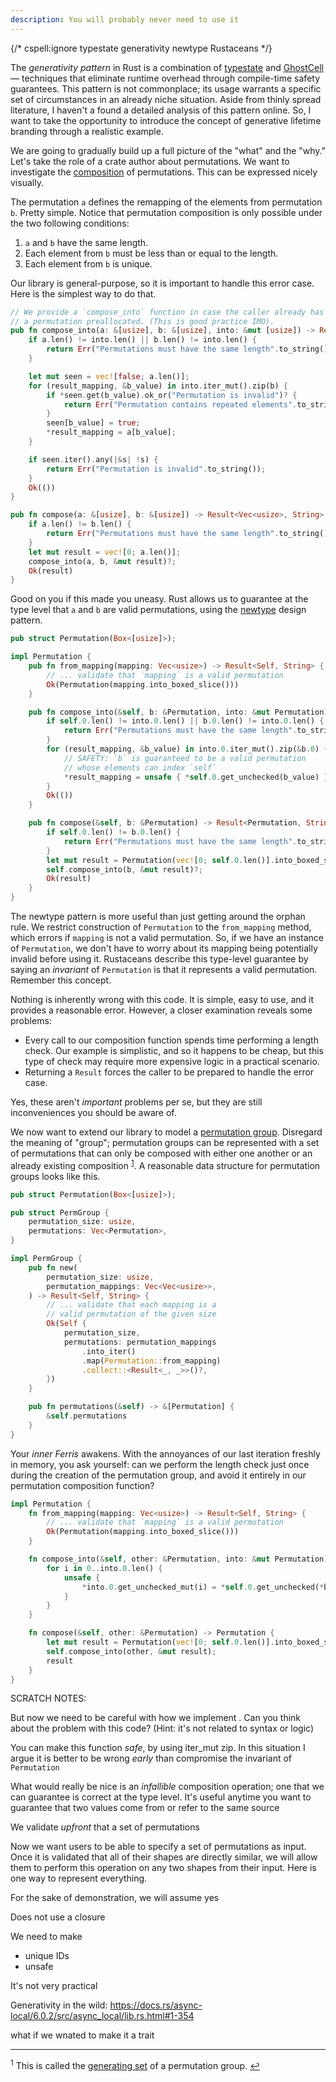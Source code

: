 ```yaml
---
description: You will probably never need to use it
---
```


{/* cspell:ignore typestate generativity newtype Rustaceans */}

The *generativity pattern* in Rust is a combination of [typestate](https://cliffle.com/blog/rust-typestate/) and [GhostCell](https://plv.mpi-sws.org/rustbelt/ghostcell/) — techniques that eliminate runtime overhead through compile-time safety guarantees. This pattern is not commonplace; its usage warrants a specific set of circumstances in an already niche situation. Aside from thinly spread literature, I haven't a found a detailed analysis of this pattern online. So, I want to take the opportunity to introduce the concept of generative lifetime branding through a realistic example.

We are going to gradually build up a full picture of the "what" and the "why." Let's take the role of a crate author about permutations. We want to investigate the [composition](https://en.wikipedia.org/wiki/Permutation_group#Composition_of_permutations–the_group_product) of permutations. This can be expressed nicely visually.

<Example />

The permutation `a` defines the remapping of the elements from permutation `b`. Pretty simple. Notice that permutation composition is only possible under the two following conditions:

1. `a` and `b` have the same length.
1. Each element from `b` must be less than or equal to the length.
1. Each element from `b` is unique.

Our library is general-purpose, so it is important to handle this error case. Here is the simplest way to do that.

```rust
// We provide a `compose_into` function in case the caller already has
// a permutation preallocated. (This is good practice IMO).
pub fn compose_into(a: &[usize], b: &[usize], into: &mut [usize]) -> Result<(), String> {
    if a.len() != into.len() || b.len() != into.len() {
        return Err("Permutations must have the same length".to_string());
    }

    let mut seen = vec![false; a.len()];
    for (result_mapping, &b_value) in into.iter_mut().zip(b) {
        if *seen.get(b_value).ok_or("Permutation is invalid")? {
            return Err("Permutation contains repeated elements".to_string());
        }
        seen[b_value] = true;
        *result_mapping = a[b_value];
    }

    if seen.iter().any(|&s| !s) {
        return Err("Permutation is invalid".to_string());
    }
    Ok(())
}

pub fn compose(a: &[usize], b: &[usize]) -> Result<Vec<usize>, String> {
    if a.len() != b.len() {
        return Err("Permutations must have the same length".to_string());
    }
    let mut result = vec![0; a.len()];
    compose_into(a, b, &mut result)?;
    Ok(result)
}
```

Good on you if this made you uneasy. Rust allows us to guarantee at the type level that `a` and `b` are valid permutations, using the [newtype](https://rust-unofficial.github.io/patterns/patterns/behavioural/newtype.html) design pattern.

```rust
pub struct Permutation(Box<[usize]>);

impl Permutation {
    pub fn from_mapping(mapping: Vec<usize>) -> Result<Self, String> {
        // ... validate that `mapping` is a valid permutation
        Ok(Permutation(mapping.into_boxed_slice()))
    }

    pub fn compose_into(&self, b: &Permutation, into: &mut Permutation) -> Result<(), String> {
        if self.0.len() != into.0.len() || b.0.len() != into.0.len() {
            return Err("Permutations must have the same length".to_string());
        }
        for (result_mapping, &b_value) in into.0.iter_mut().zip(&b.0) {
            // SAFETY: `b` is guaranteed to be a valid permutation
            // whose elements can index `self`
            *result_mapping = unsafe { *self.0.get_unchecked(b_value) };
        }
        Ok(())
    }

    pub fn compose(&self, b: &Permutation) -> Result<Permutation, String> {
        if self.0.len() != b.0.len() {
            return Err("Permutations must have the same length".to_string());
        }
        let mut result = Permutation(vec![0; self.0.len()].into_boxed_slice());
        self.compose_into(b, &mut result)?;
        Ok(result)
    }
}
```

The newtype pattern is more useful than just getting around the orphan rule. We restrict construction of `Permutation` to the `from_mapping` method, which errors if `mapping` is not a valid permutation. So, if we have an instance of `Permutation`, we don't have to worry about its mapping being potentially invalid before using it. Rustaceans describe this type-level guarantee by saying an *invariant* of `Permutation` is that it represents a valid permutation. Remember this concept.

Nothing is inherently wrong with this code. It is simple, easy to use, and it provides a reasonable error. However, a closer examination reveals some problems:

- Every call to our composition function spends time performing a length check. Our example is simplistic, and so it happens to be cheap, but this type of check may require more expensive logic in a practical scenario.
- Returning a `Result` forces the caller to be prepared to handle the error case.

Yes, these aren't *important* problems per se, but they are still inconveniences you should be aware of.

We now want to extend our library to model a [permutation group](https://en.wikipedia.org/wiki/Permutation_group). Disregard the meaning of "group"; permutation groups can be represented with a set of permutations that can only be composed with either one another or an already existing composition <sup id="1-back"><a href="#1">1</a></sup>. A reasonable data structure for permutation groups looks like this.

```rust
pub struct Permutation(Box<[usize]>);

pub struct PermGroup {
    permutation_size: usize,
    permutations: Vec<Permutation>,
}

impl PermGroup {
    pub fn new(
        permutation_size: usize,
        permutation_mappings: Vec<Vec<usize>>,
    ) -> Result<Self, String> {
        // ... validate that each mapping is a
        // valid permutation of the given size
        Ok(Self {
            permutation_size,
            permutations: permutation_mappings
                .into_iter()
                .map(Permutation::from_mapping)
                .collect::<Result<_, _>>()?,
        })
    }

    pub fn permutations(&self) -> &[Permutation] {
        &self.permutations
    }
}
```

Your *inner Ferris* awakens. With the annoyances of our last iteration freshly in memory, you ask yourself: can we perform the length check just once during the creation of the permutation group, and avoid it entirely in our permutation composition function?

```rust
impl Permutation {
    fn from_mapping(mapping: Vec<usize>) -> Result<Self, String> {
        // ... validate that `mapping` is a valid permutation
        Ok(Permutation(mapping.into_boxed_slice()))
    }

    fn compose_into(&self, other: &Permutation, into: &mut Permutation) {
        for i in 0..into.0.len() {
            unsafe {
                *into.0.get_unchecked_mut(i) = *self.0.get_unchecked(*b.0.get_unchecked(i));
            }
        }
    }

    fn compose(&self, other: &Permutation) -> Permutation {
        let mut result = Permutation(vec![0; self.0.len()].into_boxed_slice());
        self.compose_into(other, &mut result);
        result
    }
}
```

SCRATCH NOTES:

But now we need to be careful with how we implement . Can you think about the problem with this code? (Hint: it's not related to syntax or logic)

You can make this function *safe*, by using iter_mut zip. In this situation I argue it is better to be wrong *early* than compromise the invariant of `Permutation`

What would really be nice is an *infallible* composition operation; one that we can guarantee is correct at the type level.
It's useful anytime you want to guarantee that two values come from or refer to the same source

We validate *upfront* that a set of permutations

Now we want users to be able to specify a set of permutations as input. Once it is validated that all of their shapes are directly similar, we will allow them to perform this operation on any two shapes from their input. Here is one way to represent everything.

For the sake of demonstration, we will assume yes

Does not use a closure

We need to make

- unique IDs
- unsafe

It's not very practical

Generativity in the wild:
https://docs.rs/async-local/6.0.2/src/async_local/lib.rs.html#1-354

what if we wnated to make it a trait

<hr />

<sup id="1">1</sup> This is called the [generating set](https://en.wikipedia.org/wiki/Generating_set_of_a_group) of a permutation group. <a href="#1-back" class="back-arrow">↩</a>
